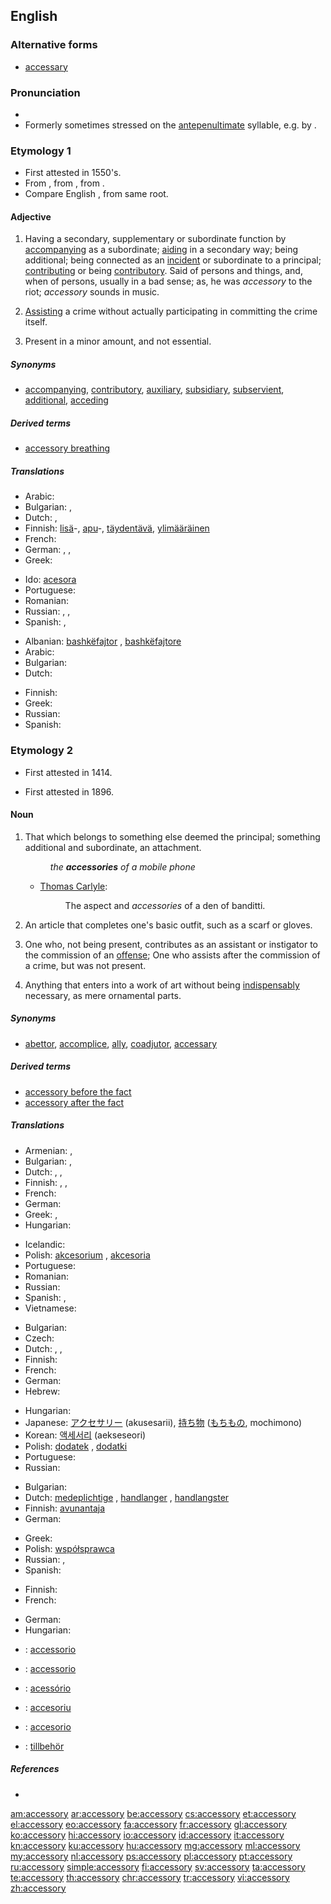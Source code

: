 ==English==

===Alternative forms===
* {{sense|noun}} [[accessary]]

===Pronunciation===
* {{IPA|/æk.ˈsɛs.ə.ɹɪ/}}
* Formerly sometimes stressed on the [[antepenultimate]] syllable, e.g. by {{w|John Ash}}.

===Etymology 1===
* First attested in 1550's.
* From {{etyl|enm|en}} {{term|accessorie|lang=enm}} {{etyl|ML.|en}} {{term/t|la|accessōrius}}, from {{etyl|la|en}} {{term|accessor||helper, subordinate|lang=la}}, from {{etyl|la|en}} {{term|accessus|lang=la}}.
* Compare English {{term|access|lang=en}}, from same root.

====Adjective====
{{en-adj}}

# Having a secondary, supplementary or subordinate function by [[accompanying]] as a subordinate; [[aiding]] in a secondary way; being additional; being connected as an [[incident]] or subordinate to a principal; [[contributing]] or being [[contributory]]. Said of persons and things, and, when of persons, usually in a bad sense; as, he was ''accessory'' to the riot; ''accessory'' sounds in music.
# {{context|legal|lang=en}} [[assist|Assisting]] a crime without actually participating in committing the crime itself.
# Present in a minor amount, and not essential.

=====Synonyms=====
* {{sense|having a secondary function}} [[accompanying]], [[contributory]], [[auxiliary]], [[subsidiary]], [[subservient]], [[additional]], [[acceding]]

=====Derived terms=====
* [[accessory breathing]]

=====Translations=====
{{trans-top|having a supplementary function}}
* Arabic: {{t-|ar|كمالي}}
* Bulgarian: {{t+|bg|спомагателен}},  {{t+|bg|допълнителен}}
* Dutch: {{t-|nl|meegeleverd}}, {{t+|nl|toegevoegd}}
* Finnish: [[lisä]]-, [[apu]]-, [[täydentää|täydentävä]], [[ylimääräinen]]
* French: {{t+|fr|accessoire}}
* German: {{t+|de|nebensächlich}}, {{t+|de|zusätzlich}}, {{t-|de|begleitend}}
* Greek: {{t+|el|εξάρτημα|n|tr=exártima}}
{{trans-mid}}
* Ido: [[acesora]]
* Portuguese: {{t+|pt|acessório}}
* Romanian: {{t+|ro|accesoriu}}
* Russian: {{t+|ru|вспомогательный|tr=vspomogát'el'nyj}}, {{t+|ru|добавочный|tr=dobávočnyj}}, {{t+|ru|дополнительный|tr=dopolnít'el'nyj}}
* Spanish: {{t+|es|accesorio}}, {{t+|es|auxiliar}}
{{trans-bottom}}

{{trans-top|assisting a crime}}
* Albanian: [[bashkëfajtor]] {{g|m}}, [[bashkëfajtore]] {{g|f}}
* Arabic: {{t+|ar|مساعد}}
* Bulgarian: {{t-|bg|съучастнически}}
* Dutch: {{t+|nl|medeplichtig}}
{{trans-mid}}
* Finnish: {{t-|fi|avustava}}
* Greek: {{t+|el|συνεργός|m|f|tr=synergós}}
* Russian: {{t-|ru|соучаствующий|tr=součástvujuš'ij}}
* Spanish: {{t-|es|cómplice}}
{{trans-bottom}}

===Etymology 2===
* {{sense|legal}} First attested in 1414.
* {{sense|fashion}} First attested in 1896.

====Noun====
{{en-noun|accessories}}

# That which belongs to something else deemed the principal; something additional and subordinate, an attachment.
#: ''the '''accessories''' of a mobile phone''
#* {{rfdate}} [[w:Thomas Carlyle|Thomas Carlyle]]:
#*: The aspect and ''accessories'' of a den of banditti.
# {{context|fashion|lang=en}} An article that completes one's basic outfit, such as a scarf or gloves.
# {{context|legal|lang=en}} One who, not being present, contributes as an assistant or instigator to the commission of an [[offense]]; One who assists after the commission of a crime, but was not present.
# {{context|art|lang=en}} Anything that enters into a work of art without being [[indispensably]] necessary, as mere ornamental parts.

=====Synonyms=====
* {{sense|one who assists in or instigates an offense}} [[abettor]], [[accomplice]], [[ally]], [[coadjutor]], [[accessary]]

=====Derived terms=====
* [[accessory before the fact]]
* [[accessory after the fact]]

=====Translations=====
{{trans-top|that which belongs to something else deemed the principal, attachment}}
* Armenian: {{t-|hy|պիտույք|tr=pituyk’}},  {{t-|hy|պարագա|tr=paraga}}
* Bulgarian: {{t+|bg|допълнение}},  {{t+|bg|принадлежност}}
* Dutch: {{t+|nl|accessoire|n}}, {{t+|nl|aanhangsel|n}}, {{t+|nl|toebehoren|n}}
* Finnish: {{t+|fi|lisävaruste}}, {{t-|fi|varuste}}, {{t+|fi|tarvike}}
* French: {{t+|fr|accessoire|m}}
* German: {{t+|de|Zubehör|n}}
* Greek: {{t-|el|παρελκόμενο|n|tr=parelkómeno}}, {{t+|el|συμπλήρωμα|n|tr=symplíroma}}
* Hungarian: {{t+|hu|tartozék}}
{{trans-mid}}
* Icelandic: {{t-|is|fylgihlutir}}
* Polish: [[akcesorium]] {{g|n}}, [[akcesoria]] {{g|p}}
* Portuguese: {{t+|pt|acessório|m}}
* Romanian: {{t+|ro|accesoriu|n}}
* Russian: {{t+|ru|принадлежность|f|tr=prinadléžnostʹ}}
* Spanish: {{t+|es|accesorio|m}}, {{t+|es|complemento|m}}
* Vietnamese: {{t-|vi|phụ kiện đính kèm}}
{{trans-bottom}}

{{trans-top|clothing accessory}}
* Bulgarian: {{t+|bg|аксесоар}}
* Czech: {{t-|cs|doplněk|m}}
* Dutch: {{t+|nl|accessoire|n}}, {{t+|nl|aanhangsel|n}}, {{t+|nl|toebehoren|n}}
* Finnish: {{t+|fi|asuste}}
* French: {{t+|fr|accessoire|m}}
* German: {{t+|de|Accessoire|n}}
* Hebrew: {{t-|he|אקססורי|m|tr=aksésori|sc=Hebr}}
{{trans-mid}}
* Hungarian: {{t+|hu|kiegészítő}}
* Japanese: [[アクセサリー]] (akusesarii), [[持ち物]] ([[もちもの]], mochimono)
* Korean: [[액세서리]] (aekseseori)
* Polish: [[dodatek]] {{g|m}}, [[dodatki]] {{g|p}}
* Portuguese: {{t+|pt|acessório|m}}
* Russian: {{t+|ru|аксессуар|m|tr=aksɛssuár}}
{{trans-bottom}}

{{trans-top|contributor to an offense}}
* Bulgarian: {{t+|bg|съучастник}}
* Dutch: [[medeplichtige]] {{g|m|f}}, [[handlanger]] {{g|m}}, [[handlangster]] {{g|f}}
* Finnish: [[avunantaja]]
* German: {{t+|de|Beihilfe|f}}
{{trans-mid}}
* Greek: {{t+|el|συνεργός|m|f|tr=synergós}}
* Polish: [[współsprawca]] {{g|m}}
* Russian: {{t+|ru|соучастник|m|tr=součástnik}}, {{t+|ru|соучастница|f|tr=součástnica}}
* Spanish: {{t-|es|cómplice|m|f}}
{{trans-bottom}}

{{trans-top|unessential part in a work of art}}
* Finnish: {{t+|fi|koriste}}
* French: {{t+|fr|accessoire|m}}
{{trans-mid}}
* German: {{t+|de|Accessoire|n}}
* Hungarian: {{t+|hu|bűntárs}}
{{trans-bottom}}

{{checktrans-top}}
* {{ttbc|ia}}: [[accessorio]]
* {{ttbc|it}}: [[accessorio]] {{g|m}}
* {{ttbc|pt}}: [[acessório]] {{g|m}}
* {{ttbc|ro}}: [[accesoriu]] {{g|n}}
* {{ttbc|es}}: [[accesorio]] {{g|m}}
* {{ttbc|sv}}: [[tillbehör]]
{{trans-bottom}}

=====References=====
* {{R:Webster 1913}}

[[am:accessory]]
[[ar:accessory]]
[[be:accessory]]
[[cs:accessory]]
[[et:accessory]]
[[el:accessory]]
[[eo:accessory]]
[[fa:accessory]]
[[fr:accessory]]
[[gl:accessory]]
[[ko:accessory]]
[[hi:accessory]]
[[io:accessory]]
[[id:accessory]]
[[it:accessory]]
[[kn:accessory]]
[[ku:accessory]]
[[hu:accessory]]
[[mg:accessory]]
[[ml:accessory]]
[[my:accessory]]
[[nl:accessory]]
[[ps:accessory]]
[[pl:accessory]]
[[pt:accessory]]
[[ru:accessory]]
[[simple:accessory]]
[[fi:accessory]]
[[sv:accessory]]
[[ta:accessory]]
[[te:accessory]]
[[th:accessory]]
[[chr:accessory]]
[[tr:accessory]]
[[vi:accessory]]
[[zh:accessory]]